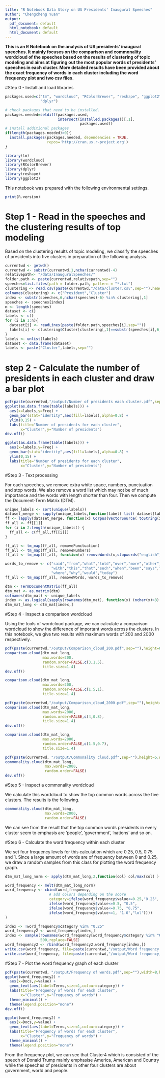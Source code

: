 ```yaml
---
title: "R Notebook Data Story on US Presidents' Inaugural Speeches"
author: "Chengcheng Yuan"
output:
  pdf_document: default
  html_notebook: default
  html_document: default
---
```



**This is an R Notebook on the analysis of US presidents' inaugural speeches. It mainly focuses on the comparison and commonality wordcloud of the speeches based on the results of clustering of topic modeling and aims at figuring out the most popular words of presidents' speeches in each cluster. More detailed results have been provided about the exact frequency of words in each cluster including the word frequency plot and two csv files.**

#Step 0 - Install and load libraries
```r
packages.used=c("tm", "wordcloud", "RColorBrewer", "reshape", "ggplot2",
                "dplyr")

# check packages that need to be installed.
packages.needed=setdiff(packages.used, 
                        intersect(installed.packages()[,1], 
                                  packages.used))
# install additional packages
if(length(packages.needed)>0){
  install.packages(packages.needed, dependencies = TRUE,
                   repos='http://cran.us.r-project.org')
}

library(tm)
library(wordcloud)
library(RColorBrewer)
library(dplyr)
library(reshape)
library(ggplot2)
```

This notebook was prepared with the following environmental settings.

```r
print(R.version)
```

# Step 1 - Read in the speeches and the clustering results of top modeling

Based on the clustering results of topic modeling, we classify the speeches of presidents into five clusters in preparation of the following analysis.

```r
currentwd <- getwd()
currentwd <- substr(currentwd,1,nchar(currentwd)-4)
relativepath<- "/data/InauguralSpeeches/"
folder.path <- paste(currentwd,relativepath,sep="")
speeches=list.files(path = folder.path, pattern = "*.txt")
clustering <- read.csv(paste(currentwd,"/data/cluster.csv",sep=""),header=F)
colnames(clustering) <- c("President","Cluster")
index <- substr(speeches,6,nchar(speeches)-6) %in% clustering[,1]
speeches <- speeches[index] 
n <- length(speeches)
dataset <- c()
labels <- c()
for (i in 1:n){
  dataset[i] <- readLines(paste(folder.path,speeches[i],sep=""))
  labels[i] <- clustering$Cluster[clustering[,1]==substr(speeches[i],6,nchar(speeches[i])-6)]
}
labels <- unlist(labels)
dataset <- data.frame(dataset)
labels <- paste("Cluster",labels,sep="")
```

# step 2 - Calculate the number of presidents in each cluster and draw a bar plot
```r

pdf(paste(currentwd,"/output/Number of presidents each cluster.pdf",sep=""))
ggplot(as.data.frame(table(labels))) + 
  aes(x=labels,y=Freq) + 
  geom_bar(stat="identity",aes(fill=labels),alpha=0.8) + 
  ylim(0,15) +  
  labs(title="Number of presidents for each cluster",
       x="Cluster",y="Number of presidents")
dev.off()
```

```r
ggplot(as.data.frame(table(labels))) + 
  aes(x=labels,y=Freq) + 
  geom_bar(stat="identity",aes(fill=labels),alpha=0.8) + 
  ylim(0,15) +  
  labs(title="Number of presidents for each cluster",
       x="Cluster",y="Number of presidents")

```

#Step 3 - Text processing

For each speeches, we remove extra white space, numbers, punctuation and stop words. We also remove a word list which may not be of much importance and the words with length shorter than four. Then we compute the Document-Term Matrix (DTM). 

```r
unique_labels <- sort(unique(labels))
dataset_merge <- sapply(unique_labels,function(label) list( dataset[labels %in% label,1] ) )
ff <- lapply(dataset_merge, function(x) Corpus(VectorSource( toString(x) ))) 
ff_all <- ff[[1]]
for (i in 2:length(unique_labels)) {
  ff_all <- c(ff_all,ff[[i]])
}

ff_all <- tm_map(ff_all, removePunctuation)
ff_all <- tm_map(ff_all, removeNumbers)
ff_all <- tm_map(ff_all, function(x) removeWords(x,stopwords("english")))

words_to_remove <- c("said","from","what","told","over","more","other","have","last",
                     "with","this","that","such","when","been","says","will","also",
                     "where","why","would","today")
ff_all <- tm_map(ff_all, removeWords, words_to_remove)

dtm <- TermDocumentMatrix(ff_all)
dtm_mat <- as.matrix(dtm)
colnames(dtm_mat) <- unique_labels
index <- as.logical(sapply(rownames(dtm_mat), function(x) (nchar(x)>3) ))
dtm_mat_long <- dtm_mat[index,]
```

#Step 4 - Inspect a comparison wordcloud

Using the tools of wordcloud package, we can calculate a comparison wordcloud to show the difference of important words across the clusters. In this notebook, we give two results with maximum words of 200 and 2000 respectively.

```r
pdf(paste(currentwd,"/output/Comparison_cloud_200.pdf",sep=""),height=8,width=8)
comparison.cloud(dtm_mat_long,
                 max.words=200,
                 random.order=FALSE,c(3,1.5),
                 title.size=1.4)
dev.off()
```

```r
comparison.cloud(dtm_mat_long,
                 max.words=200,
                 random.order=FALSE,c(1.5,1),
                 title.size=1.4)

```

```r
pdf(paste(currentwd,"/output/Comparison_cloud_2000.pdf",sep=""),height=8,width=8)
comparison.cloud(dtm_mat_long,
                 max.words=2000,
                 random.order=FALSE,c(4,0.8),
                 title.size=1.4)
dev.off()
```

```r
comparison.cloud(dtm_mat_long,
                 max.words=2000,
                 random.order=FALSE,c(1.5,0.7),
                 title.size=1.4)
```

```r
pdf(paste(currentwd, "/output/Commonality cloud.pdf",sep=""),height=5,width=5)
commonality.cloud(dtm_mat_long,
                  max.words=2000,
                  random.order=FALSE)
dev.off()
```

#Step 5 - Inspect a commonality wordcloud

We calculate this wordcloud to show the top common words across the five clusters. The results is the following.

```r
commonality.cloud(dtm_mat_long,
                  max.words=2000,
                  random.order=FALSE)

```

We can see from the result that the top common words presidents in every cluster seem to emphasis are 'people', 'government', 'nations' and so on.

#Step 6 - Calculate the word frequency within each cluster

We set four frequency levels for this calculation which are 0.25, 0.5, 0.75 and 1. Since a large amount of words are of frequency between 0 and 0.25, we draw a random samples from this class for plotting the word frequency graph.

```r
dtm_mat_long_norm <- apply(dtm_mat_long,2,function(col) col/max(col) )

word_frequency <- melt(dtm_mat_long_norm)
word_frequency <- cbind(word_frequency,
                    # add colors depending on the score      
                    category=ifelse(word_frequency$value<=0.25,"0.25", 
                    ifelse(word_frequency$value<=0.5, "0.5", 
                    ifelse(word_frequency$value<=0.75, "0.75", 
                    ifelse(word_frequency$value<=1, "1.0","lol"))))
)

index <- !word_frequency$category %in% "0.25"
word_frequency2 <- word_frequency[index,]
index <- sample(rownames(word_frequency[word_frequency$category %in% "0.25",]),
                500,replace=FALSE)
word_frequency2 <- rbind(word_frequency2,word_frequency[index,])
write.csv(word_frequency, file=paste(currentwd,"/output/Word frequency.csv",sep=""))
write.csv(word_frequency, file=paste(currentwd,"/output/Word frequency_simplified.csv",sep=""))
```


#Step 7 - Plot the word frequency graph of each cluster

```r
pdf(paste(currentwd, "/output/Frequency of words.pdf",sep=""),width=8,height=6)
ggplot(word_frequency2) +
  aes(x=Docs,y=value) +
  geom_text(aes(label=Terms,size=1,colour=category)) + 
  labs(title="Frequency of words for each cluster",
       x="Cluster",y="Frequency of words") + 
  theme_minimal() +
  theme(legend.position="none") 
dev.off()
```

```r
ggplot(word_frequency2) +
  aes(x=Docs,y=value) +
  geom_text(aes(label=Terms,size=1,colour=category)) + 
  labs(title="Frequency of words for each cluster",
       x="Cluster",y="Frequency of words") + 
  theme_minimal() +
  theme(legend.position="none") 

```

From the frequency plot, we can see that Cluster4 which is consisted of the speech of Donald Trump mainly emphasise America, American and Country while the speeches of presidents in other four clusters are about government, world and people.



